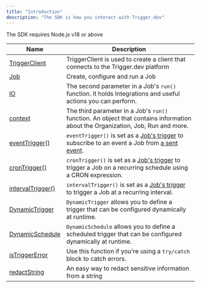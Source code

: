 ```yaml
---
title: "Introduction"
description: "The SDK is how you interact with Trigger.dev"
---
```


<Note>The SDK requires Node.js v18 or above</Note>

| Name                                      | Description                                                                                                                                              |
| ----------------------------------------- | -------------------------------------------------------------------------------------------------------------------------------------------------------- |
| [TriggerClient](/sdk/triggerclient)       | TriggerClient is used to create a client that connects to the Trigger.dev platform                                                                       |
| [Job](/sdk/job)                           | Create, configure and run a Job                                                                                                                          |
| [IO](/sdk/io)                             | The second parameter in a Job's `run()` function. It holds Integrations and useful actions you can perform.                                              |
| [context](/sdk/context)                   | The third parameter in a Job's `run()` function. An object that contains information about the Organization, Job, Run and more.                          |
| [eventTrigger()](/sdk/eventtrigger)       | `eventTrigger()` is set as a [Job's trigger](/sdk/job) to subscribe to an event a Job from [a sent event](/sdk/triggerclient/instancemethods/sendevent). |
| [cronTrigger()](/sdk/crontrigger)         | `cronTrigger()` is set as a [Job's trigger](/sdk/job) to trigger a Job on a recurring schedule using a CRON expression.                                  |
| [intervalTrigger()](/sdk/intervaltrigger) | `intervalTrigger()` is set as a [Job's trigger](/sdk/job) to trigger a Job at a recurring interval.                                                      |
| [DynamicTrigger](/sdk/dynamictrigger)     | `DynamicTrigger` allows you to define a trigger that can be configured dynamically at runtime.                                                           |
| [DynamicSchedule](/sdk/dynamicschedule)   | `DynamicSchedule` allows you to define a scheduled trigger that can be configured dynamically at runtime.                                                |
| [isTriggerError](/sdk/istriggererror)     | Use this function if you're using a `try/catch` block to catch errors.                                                                                   |
| [redactString](/sdk/redactstring)         | An easy way to redact sensitive information from a string                                                                                                |
